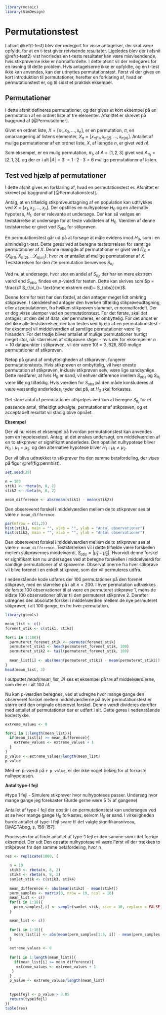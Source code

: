 ```r
library(mosaic)
library(SimDesign)
```
<!-- # Resampling-metoder -->

<!-- I de følgende to underafsnit beskrives to metoder, der er yderst relevante når der arbejdes med statistik. Først vil der ses på permutationstest, og hvordan, permutationer af data kan udnyttes i forskellige test. Derefter vil der blive redegjort for en resampling-metode kaldet bootstrap, hvis anvendelser, der vil undersøges nærmere senere i rapporten. -->

# Permutationstest

I afsnit \@ref(t-test) blev der redegjort for visse antagelser, der skal være opfyldt, for at en t-test giver retvisende resultater. Ligeledes blev der i afsnit \@ref(t-test2) vist hvorledes en t-tests resultater kan være misvisendende, hvis stikprøverne ikke er normalfordelte. 
I dette afsnit vil der redegøres for en løsning til dette problem. Hvis antagelserne ikke er opfyldte, og en t-test ikke kan anvendes, kan der udnyttes permutationstest. Først vil der gives en kort introduktion til permutationer, herefter en forklaring af, hvad en permutationstest er, og til sidst et praktisk eksempel.

## Permutationer

I dette afsnit defineres permutationer, og der gives et kort eksempel på en permutation af en ordnet liste af tre elementer. Afsnittet er skrevet på baggrund af [@Permutationer].

Givet en ordnet liste, $X = [x_1, x_2, \ldots, x_n ]$, er en permutation, $\pi$, en omarrangering af listens elementer, $X_\pi = [x_{\pi(1)}, x_{\pi(2)}, \ldots, x_{\pi(n)}]$. Antallet af mulige permutationer af en ordnet liste, $X$, af længde $n$, er givet ved $n!$.

Som eksempel, er en mulig permutation, $\pi_1$, af $A = [1, 2, 3]$ givet ved $A_{\pi_1} = [2, 1, 3]$, og der er i alt $|A| = 3! = 1 \cdot 2 \cdot 3 = 6$ mulige permutationer af listen.

## Test ved hjælp af permutationer

I dette afsnit gives en forklaring af, hvad en permutationstest er. Afsnittet er skrevet på baggrund af [@Permutationstest].

Antag, at en tilfældig stikprøveudtagning af en population kan udtrykkes ved $X = [x_1, x_2, \ldots, x_n]$. Der opstilles en nulhypotese $H_0$ og en alternativ hypotese, $H_1$, der er relevante at undersøge. Der kan så vælges en teststørrelse at undersøge for at teste validiteten af $H_0$. Værdien af denne teststørrelse er givet ved $S_{obs}$ for stikprøven.

En permutationstest går ud på at forsøge at måle evidens imod $H_0$, som i en almindelig t-test. Dette gøres ved at beregne teststørrelsen for samtlige permutationer af $X$. Denne mængde af permutationer er givet ved $\Pi_X = \{X_{\pi(1)}, X_{\pi(2)}, \ldots X_{\pi(m)} \}$, hvor $m$ er antallet af mulige permutationer af $X$. Teststørrelsen for den $i$'te permutation benævnes $S_{\pi_i}$.

Ved nu at undersøge, hvor stor en andel af $S_{\pi_i}$, der har en mere ekstrem værdi end $S_{obs}$, findes en _p_-værdi for testen. Dette kan skrives som $p = \frac{\# S_{\pi_i}~ \text{mere ekstrem end}~ S_{obs}}{m}$.

Denne form for test har den fordel, at den antager meget lidt omkring stikprøven. I særdeleshed antager den hverken tilfældig stikprøveudtagning, eller at populationen, fra hvilken stikprøven stammer, er normalfordelt. Der er dog visse ulemper ved en permutationstest. For det første, skal det antages, at den del af data, der permuteres, er ombyttelig. For det andet er det ikke alle teststørrelser, der kan testes ved hjælp af en permutationstest - for eksempel vil middelværdien af samtlige permutationer være lig hinanden. For det tredje bliver antallet af mulige permutationer hurtigt meget stor, når størrelsen af stikprøven stiger - hvis der for eksempel er $n = 10$ datapunkter i stikprøven, vil der være $10! = 3,628,800$ mulige permutationer af stikprøven.

Netop på grund af ombytteligheden af stikprøven, fungerer permutationstests. Hvis stikprøven er ombyttelig, vil hver eneste permutation af stikprøven, inklusiv stikprøven selv, være lige sandsynlige. Dette medfører, at hvis $H_0$ er sand, vil enhver difference imellem $S_{obs}$ og $S_{\pi_i}$ være lille og tilfældig. Hvis værdien for $S_{obs}$ på den måde konkluderes at være væsentlig anderledes, tyder det på, at $H_0$ skal forkastes.

Det store antal af permutationer afhjælpes ved kun at beregne $S_{\pi_i}$ for et passende antal, tilfældigt udvalgte, permutationer af stikprøven, og et acceptabelt resultat vil stadig blive opnået.

__Eksempel__

Der vil nu vises et eksempel på hvordan permutationstest kan anvendes som en hypotesetest. Antag, at det ønskes undersøgt, om middelværdien af en to stikprøver er signifikant anderledes. Den opstillet nulhypotese bliver $H_0 : \mu_1 = \mu_2$, og den alternative hypotese bliver $H_1 : \mu_1 \neq \mu_2$.

Der vil blive udtrækket to stikprøver fra den samme betafordeling, der vises på figur \@ref(fig:permhist).

```r
set.seed(29)

n = 100
stik1 <- rbeta(n, 8, 2)
stik2 <- rbeta(n, 8, 2)

mean_difference <- abs(mean(stik1) - mean(stik2))
```

Den obsereveret forskel i middelværdien mellem de to stikprøver ses at være ```r mean_difference```.

```r
par(mfrow = c(1,2))
hist(stik1, main = "", xlab = "", ylab = "Antal observationer")
hist(stik2, main = "", xlab = "", ylab = "Antal observationer")
```

Den obsereveret forskel i middelværdien mellem de to stikprøver ses at være ```r mean_difference```.
Teststørrelsen vil i dette tilfælde være forskellen mellem stikprøvernes middelværdi, $S_{obs} = |\hat{\mu}_1 - \hat{\mu}_2|$. Hvorvidt denne forskel er signifikant kan nu undersøges ved at beregne forskellen i middelværdi for samtlige permutationer af stikprøverne. Observationerne fra hver stikprøve vil blive forenet i en enkelt stikprøve, som der vil permuteres udfra.

I nedenstående kode udføres der 100 permutationer på den forenet stikprøve, med en størrelse på i alt $n = 200$. I hver permutation udtrækkes de første 100 observationer til at være en permuteret stikprøve 1, mens de sidste 100 observationer bliver til den permuteret stikprøve 2.
Derefter udregnes den absolutte forskel i middelværdien mellem de nye permuteret stikprøver, i alt 100 gange, en for hver permutation. 

```r
library(gtools)

mean_list <- c()
forenet_stik <- c(stik1, stik2)

for(i in 1:100){
  permuteret_forenet_stik <- permute(forenet_stik)
  permuteret_stik1 <- head(permuteret_forenet_stik, 100)
  permuteret_stik2 <- tail(permuteret_forenet_stik, 100)
  
  mean_list[i] <- abs(mean(permuteret_stik1) - mean(permuteret_stik2))
}
head(mean_list, 3)
```

I outputtet _head(mean_list, 3)_ ses et eksempel på tre af middelværdierne, som der er i alt 100 af.

Nu kan p-værdien beregnes, ved at udregne hvor mange gange den observeret forskel mellem middelværdierne på hver permutationstest er større end den originale obserevet forskel. Denne værdi divideres derefter med antallet af permutationer der er udført i alt. Dette gøres i nedenstående kodestykke. 
```r
extreme_values <- 0

for(i in 1:length(mean_list)){
  if(mean_list[i] >= mean_difference){
    extreme_values <- extreme_values + 1
  }
}
p_value <- extreme_values/length(mean_list)
p_value
```

Med en p-værdi på ```r p_value```, er der ikke noget belæg for at forkaste nulhypotesen.

__Antal type-I fejl__

#type 1 fejl - Simulere stikprøver hvor nulhypoteses passer. Undersøg hvor mange gange jeg forekaster (Burde gerne være 5 % af gangene)

Antallet af type-I fejl der opstår i en permutationstest kan undersøges ved at se hvor mange gange $H_0$ forkastes, selvom $H_0$ er sand. I virkeligheden burde antallet af type-I fejl svare til det valgte signifikansniveau, [@ASTAbog, s. 156-157].

Processen for at finde antallet af type-1 fejl er den samme som i det forrige eksempel. Der udt
Den opsatte nulhypotese vil være 
Først vil der trækkes to stikprøver fra den samme betafordeling, hvor n

```r
res <- replicate(1000, {
  
  n = 10
  stik3 <- rbeta(n, 8, 2)
  stik4 <- rbeta(n, 8, 2)
  samlet_stik <- c(stik3, stik4)
  
  mean_difference <- abs(mean(stik3) - mean(stik4))
  perm_samples <- matrix(0, nrow = 10, ncol = 10)
  mean_list <- c()
  for(i in 1:10){
    perm_samples[,i] <- sample(samlet_stik, size = 10, replace = FALSE)
  }

  mean_list <- c()
  
  for(i in 1:10){
    mean_list[i] <- abs(mean(perm_samples[1:5, i]) - mean(perm_samples[6:10, i]))
  }
  
  extreme_values <- 0
  
  for(i in 1:length(mean_list)){
    if(mean_list[i] >= mean_difference){
     extreme_values <- extreme_values + 1
   }
  }
  p_value <- extreme_values/length(mean_list)
  
  
  type1fejl <- p_value > 0.05
  return(type1fejl)
})
table(res)
```




